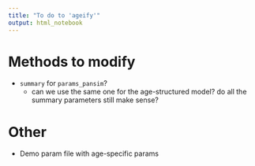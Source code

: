 ```yaml
---
title: "To do to 'ageify'"
output: html_notebook
---
```


# Methods to modify

* `summary` for `params_pansim`?
  * can we use the same one for the age-structured model? do all the summary parameters still make sense?

# Other

* Demo param file with age-specific params
